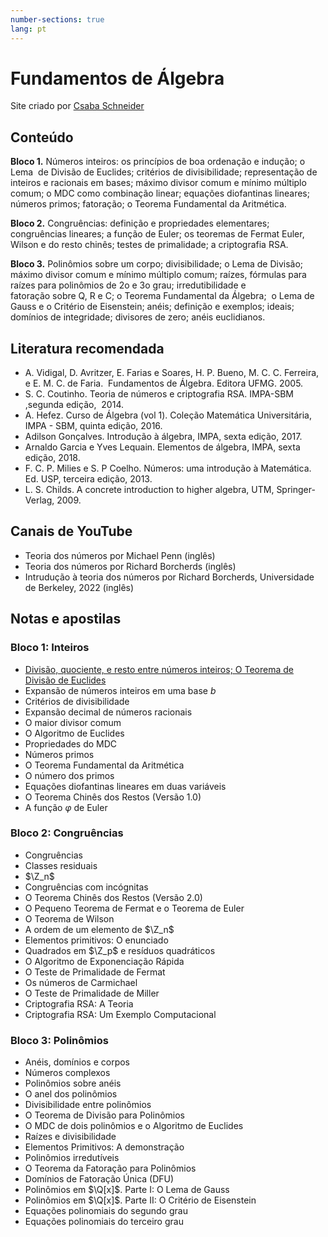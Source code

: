 ```yaml
---
number-sections: true 
lang: pt
---
```


# Fundamentos de Álgebra

Site criado por [Csaba Schneider](https://schcs.github.io/WP/)

## Conteúdo{.unnumbered}

**Bloco 1.** Números inteiros: os princípios de boa ordenação e indução; o Lema  de Divisão de Euclides; critérios de divisibilidade; representação de inteiros e racionais em bases; máximo divisor comum e mínimo múltiplo comum; o MDC como combinação linear; equações diofantinas lineares; números primos; fatoração; o Teorema Fundamental da Aritmética.

**Bloco 2.** Congruências: definição e propriedades elementares; congruências lineares; a função de Euler; os teoremas de Fermat Euler, Wilson e do resto chinês; testes de primalidade; a criptografia RSA.

**Bloco 3.** Polinômios sobre um corpo; divisibilidade; o Lema de Divisão; máximo divisor comum e mínimo múltiplo comum; raízes, fórmulas para raízes para polinômios de 2o e 3o grau; irredutibilidade e fatoração sobre Q, R e C; o Teorema Fundamental da Álgebra;  o Lema de Gauss e o Critério de Eisenstein; anéis; definição e exemplos; ideais; domínios de integridade; divisores de zero; anéis euclidianos.

## Literatura recomendada{.unnumbered}

- A. Vidigal, D. Avritzer, E. Farias e Soares, H. P. Bueno, M. C. C. Ferreira, e E. M. C. de Faria.  Fundamentos de Álgebra. Editora UFMG. 2005.
- S. C. Coutinho. Teoria de números e criptografia RSA. IMPA-SBM ,segunda edição,  2014.
- A. Hefez. Curso de Álgebra (vol 1). Coleção Matemática Universitária, IMPA - SBM, quinta edição, 2016.
- Adilson Gonçalves. Introdução à álgebra, IMPA, sexta edição, 2017.
- Arnaldo Garcia e Yves Lequain. Elementos de álgebra, IMPA, sexta edição, 2018.
- F. C. P. Milies e S. P Coelho. Números: uma introdução à Matemática. Ed. USP, terceira edição, 2013.
- L. S. Childs. A concrete introduction to higher algebra, UTM, Springer-Verlag, 2009.

## Canais de YouTube{.unnumbered}

- Teoria dos números por Michael Penn (inglês)
- Teoria dos números por Richard Borcherds (inglês)
- Intrudução à teoria dos números por Richard Borcherds, Universidade de Berkeley, 2022 (inglês)

## Notas e apostilas{.unnumbered}

### Bloco 1: Inteiros{.unnumbered}

- [Divisão, quociente, e resto entre números inteiros; O Teorema de Divisão de Euclides](divisao.qmd)
- Expansão de números inteiros em uma base $b$
- Critérios de divisibilidade
- Expansão decimal de números racionais
- O maior divisor comum
- O Algoritmo de Euclides
- Propriedades do MDC
- Números primos
- O Teorema Fundamental da Aritmética
- O número dos primos
- Equações diofantinas lineares em duas variáveis
- O Teorema Chinês dos Restos (Versão 1.0)
- A função $\varphi$ de Euler

### Bloco 2: Congruências{.unnumbered}

- Congruências
- Classes residuais
- $\Z_n$
- Congruências com incógnitas
- O Teorema Chinês dos Restos (Versão 2.0)
- O Pequeno Teorema de Fermat e o Teorema de Euler
- O Teorema de Wilson
- A ordem de um elemento de $\Z_n$
- Elementos primitivos: O enunciado
- Quadrados em $\Z_p$ e resíduos quadráticos
- O Algoritmo de Exponenciação Rápida
- O Teste de Primalidade de Fermat
- Os números de Carmichael 
- O Teste de Primalidade de Miller
- Criptografia RSA: A Teoria
- Criptografia RSA: Um Exemplo Computacional

### Bloco 3: Polinômios{.unnumbered}

- Anéis, domínios e corpos 
- Números complexos
- Polinômios sobre anéis
- O anel dos polinômios
- Divisibilidade entre polinômios
- O Teorema de Divisão para Polinômios
- O MDC de dois polinômios e o Algoritmo de Euclides
- Raízes e divisibilidade
- Elementos Primitivos: A demonstração
- Polinômios irredutíveis
- O Teorema da Fatoração para Polinômios
- Domínios de Fatoração Única (DFU)
- Polinômios em $\Q[x]$. Parte I: O Lema de Gauss
- Polinômios em $\Q[x]$. Parte II: O Critério de Eisenstein
- Equações polinomiais do segundo grau 
- Equações polinomiais do terceiro grau


